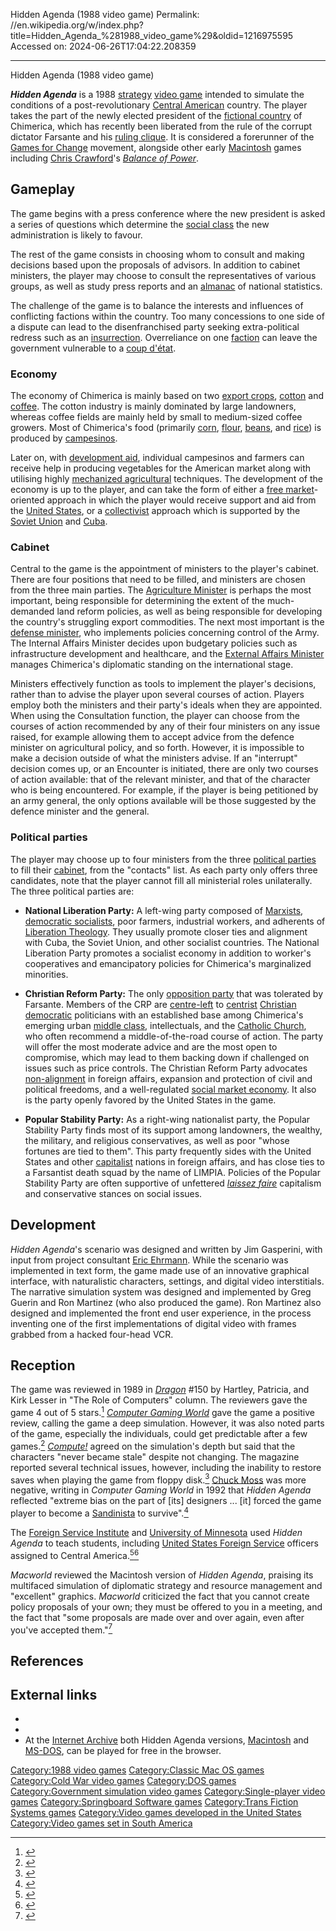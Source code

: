 Hidden Agenda (1988 video game)
Permalink: //en.wikipedia.org/w/index.php?title=Hidden_Agenda_%281988_video_game%29&oldid=1216975595
Accessed on: 2024-06-26T17:04:22.208359



------
Hidden Agenda (1988 video game)
{{Infobox video game
|title = Hidden Agenda
|image = Hidden Agenda 1988 cover.png
|developer = Trans Fiction Systems
|publisher = Springboard Software
|writer = Jim Gasperini
|producer = Ron Martinez
|designer = Gregory Guerin<br>Jim Gasperini<br>Ron Martinez
|programmer = Ron Martinez<br>Bill Herdle
|artist = Angela Greene
|engine = 
|released = [[1988 in video gaming|1988]]
|genre = [[Government simulation game]]
|modes = [[Single-player video game|Single-player]]
|platforms = [[Macintosh]], [[DOS]]
}}

'''''Hidden Agenda''''' is a 1988 [[strategy video game|strategy]] [[video game]] intended to simulate the conditions of a post-revolutionary [[Central America]]n country. The player takes the part of the newly elected president of the [[fictional country]] of Chimerica, which has recently been liberated from the rule of the corrupt dictator Farsante and his [[ruling clique]]. It is considered a forerunner of the [[Games for Change]] movement, alongside other early [[Macintosh]] games including [[Chris Crawford (game designer)|Chris Crawford]]'s ''[[Balance of Power (video game)|Balance of Power]]''.

== Gameplay ==
The game begins with a press conference where the new president is asked a series of questions  which determine the [[social class]] the new administration is likely to favour.

The rest of the game consists in choosing whom to consult and making decisions based upon the proposals of advisors. In addition to cabinet ministers, the player may choose to consult the representatives of various groups, as well as study press reports and an [[almanac]] of national statistics.

The challenge of the game is to balance the interests and influences of conflicting factions within the country. Too many concessions to one side of a dispute can lead to the disenfranchised party seeking extra-political redress such as an [[insurrection]]. Overreliance on one [[Political faction|faction]] can leave the government vulnerable to a [[coup d'état]].

=== Economy ===
The economy of Chimerica is mainly based on two [[cash crop|export crops]], [[cotton]] and [[coffee]]. The cotton industry is mainly dominated by large landowners, whereas coffee fields are mainly held by small to medium-sized coffee growers. Most of Chimerica's food (primarily [[maize|corn]], [[flour]], [[bean]]s, and [[rice]]) is produced by [[Peasant|campesinos]].

Later on, with [[development aid]], individual campesinos and farmers can receive help in producing vegetables for the American market along with utilising highly [[Mechanised agriculture|mechanized agricultural]] techniques. The development of the economy is up to the player, and can take the form of either a [[free market]]-oriented approach in which the player would receive support and aid from the [[United States]], or a [[Planned economy|collectivist]] approach which is supported by the [[Soviet Union]] and [[Cuba]].

=== Cabinet ===
Central to the game is the appointment of ministers to the player's cabinet. There are four positions that need to be filled, and ministers are chosen from the three main parties. The [[Agriculture minister|Agriculture Minister]] is perhaps the most important, being responsible for determining the extent of the much-demanded land reform policies, as well as being responsible for developing the country's struggling export commodities. The next most important is the [[defense minister]], who implements policies concerning control of the Army. The Internal Affairs Minister decides upon budgetary policies such as infrastructure development and healthcare, and the [[External Affairs|External Affairs Minister]] manages Chimerica's diplomatic standing on the international stage.

Ministers effectively function as tools to implement the player's decisions, rather than to advise the player upon several courses of action. Players employ both the ministers and their party's ideals when they are appointed. When using the Consultation function, the player can choose from the courses of action recommended by any of their four ministers on any issue raised, for example allowing them to accept advice from the defence minister on agricultural policy, and so forth. However, it is impossible to make a decision outside of what the ministers advise. If an "interrupt" decision comes up, or an Encounter is initiated, there are only two courses of action available: that of the relevant minister, and that of the character who is being encountered. For example, if the player is being petitioned by an army general, the only options available will be those suggested by the defence minister and the general.

=== Political parties ===
The player may choose up to four ministers from the three [[political parties]] to fill their [[Cabinet (government)|cabinet]], from the "contacts" list. As each party only offers three candidates, note that the player cannot fill all ministerial roles unilaterally. The three political parties are:

*'''National Liberation Party:''' A left-wing party composed of [[Marxists]], [[Democratic socialism|democratic socialists]], poor farmers, industrial workers, and adherents of [[Liberation Theology]]. They usually promote closer ties and alignment with Cuba, the Soviet Union, and other socialist countries. The National Liberation Party promotes a socialist economy in addition to worker's cooperatives and emancipatory policies for Chimerica's marginalized minorities.

*'''Christian Reform Party:''' The only [[opposition party]] that was tolerated by Farsante. Members of the CRP are [[centre-left]] to [[Centrism|centrist]] [[Christian democracy|Christian democratic]] politicians with an established base among Chimerica's emerging urban [[middle class]], intellectuals, and the [[Catholic Church]], who often recommend a middle-of-the-road course of action. The party will offer the most moderate advice and are the most open to compromise, which may lead to them backing down if challenged on issues such as price controls.  The Christian Reform Party advocates [[Non-Aligned Movement|non-alignment]] in foreign affairs, expansion and protection of civil and political freedoms, and a well-regulated [[social market economy]]. It also is the party openly favored by the United States in the game.

*'''Popular Stability Party:''' As a right-wing nationalist party, the Popular Stability Party finds most of its support among landowners, the wealthy, the military, and religious conservatives, as well as poor "whose fortunes are tied to them".  This party frequently sides with the United States and other [[capitalism|capitalist]] nations in foreign affairs, and has close ties to a Farsantist death squad by the name of LIMPIA. Policies of the Popular Stability Party are often supportive of unfettered [[Laissez-faire|''laissez faire'']] capitalism and conservative stances on social issues.

==Development==
''Hidden Agenda'''s scenario was designed and written by Jim Gasperini, with input from project consultant [[Eric Ehrmann]]. While the scenario was implemented in text form, the game made use of an innovative graphical interface, with naturalistic characters, settings, and digital video interstitials. The narrative simulation system was designed and implemented by Greg Guerin and Ron Martinez (who also produced the game). Ron Martinez also designed and implemented the front end user experience, in the process inventing one of the first implementations of digital video with frames grabbed from a hacked four-head VCR.

==Reception==
The game was reviewed in 1989 in ''[[Dragon (magazine)|Dragon]]'' #150 by Hartley, Patricia, and Kirk Lesser in "The Role of Computers" column. The reviewers gave the game 4 out of 5 stars.<ref name="Dragon150">{{cite journal|title=The Role of Computers|last1=Lesser|last2=Lesser|last3=Lesser|first1=Hartley|first2=Patricia|first3=Kirk|journal=Dragon|issue=150|date=October 1989|pages=68–73, 95}}</ref> ''[[Computer Gaming World]]'' gave the game a positive review, calling the game a deep simulation. However, it was also noted parts of the game, especially the individuals, could get predictable after a few games.<ref name = "CGW">{{citation | date = June 1989 | last = Arneson | first = Dave | magazine = [[Computer Gaming World]] | title = Hidden Agenda  | pages = 24–25 |issue=60}}</ref> ''[[Compute!]]'' agreed on the simulation's depth but said that the characters "never became stale" despite not changing. The magazine reported several technical issues, however, including the inability to restore saves when playing the game from floppy disk.<ref name="sternberg198910">{{cite news | url=https://archive.org/stream/1989-10-compute-magazine/Compute_Issue_113_1989_Oct#page/n85/mode/2up | title=Hidden Agenda | work=Compute! | date=October 1989 | accessdate=11 November 2013 | author=Sternberg, Kristen | pages=84}}</ref> [[Chuck Moss]] was more negative, writing in ''Computer Gaming World'' in 1992 that ''Hidden Agenda'' reflected "extreme bias on the part of [its] designers ... [it] forced the game player to become a [[Sandinista]] to survive".<ref name="moss199211">{{cite magazine | url=http://www.cgwmuseum.org/galleries/index.php?year=1992&pub=2&id=100 | title=Spectrum Holobyte's Crisis in the Kremlin | magazine=Computer Gaming World | date=November 1992 | accessdate=4 July 2014 | author=Moss, Chuck | pages=34}}</ref>

The [[Foreign Service Institute]] and [[University of Minnesota]] used ''Hidden Agenda'' to teach students, including [[United States Foreign Service]] officers assigned to Central America.<ref name="aycock198911">{{cite news | url=https://archive.org/stream/1989-11-compute-magazine/Compute_Issue_114_1989_Nov#page/n93/mode/2up | title=Get Real | work=Compute! | date=November 1989 | accessdate=11 November 2013 | author=Aycock, Heidi E. H. | pages=92}}</ref><ref name="seiken19890928">{{cite news | url=http://articles.philly.com/1989-09-28/entertainment/26103627_1_cabinet-ministers-central-american-political-factions | title=A Game That Challenges You To Run A Central American Country | work=Philadelphia Inquirer | date=1989-09-28 | accessdate=11 November 2013 | author=Seiken, Jeff}}</ref>

''Macworld'' reviewed the Macintosh version of ''Hidden Agenda'', praising its multifaced simulation of diplomatic strategy and resource management and "excellent" graphics. ''Macworld'' criticized the fact that you cannot create policy proposals of your own; they must be offered to you in a meeting, and the fact that "some proposals are made over and over again, even after you've accepted them."<ref>{{cite magazine|title = Hidden Agenda 1.0 Review|date = November 1989|url = https://archive.org/details/MacWorld_8911_November_1989/page/n253|magazine = Macworld|publisher = Mac Publishing|last = Schwartz|first = Steven| page = 235}}</ref>

==References==
{{reflist}}

==External links==
*{{MobyGames|id=/hidden-agenda}}
*{{cite web|last=Levine|first=Alan|title=Hidden Agenda official website|url=http://www.mcli.dist.maricopa.edu/proj/sw/games/hidden-agenda.html|publisher=Maricopa Center for Learning and Instruction|accessdate=28 April 2014|archiveurl=https://web.archive.org/web/20130121115839/http://www.mcli.dist.maricopa.edu/proj/sw/games/hidden-agenda.html|archivedate=21 January 2013}}
* At the [[Internet Archive]] both Hidden Agenda versions, [https://archive.org/details/HiddenAgendaMacintosh Macintosh] and [https://archive.org/details/msdos_Hidden_Agenda_1988 MS-DOS], can be played for free in the browser.

[[Category:1988 video games]]
[[Category:Classic Mac OS games]]
[[Category:Cold War video games]]
[[Category:DOS games]]
[[Category:Government simulation video games]]
[[Category:Single-player video games]]
[[Category:Springboard Software games]]
[[Category:Trans Fiction Systems games]]
[[Category:Video games developed in the United States]]
[[Category:Video games set in South America]]